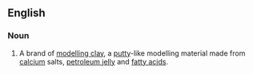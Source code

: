 {{see|Plasticine}}

==English==
{{wikipedia}}
===Noun===
{{en-noun}}

# A brand of [[modelling clay]], a [[putty]]-like modelling material made from [[calcium]] salts, [[petroleum jelly]] and [[fatty acid]]s.